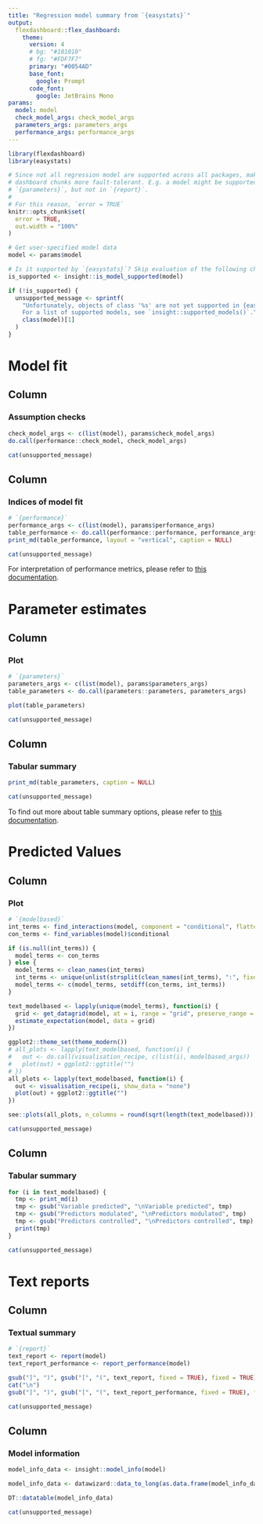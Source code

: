 ---
title: "Regression model summary from `{easystats}`"
output: 
  flexdashboard::flex_dashboard:
    theme:
      version: 4
      # bg: "#101010"
      # fg: "#FDF7F7" 
      primary: "#0054AD"
      base_font:
        google: Prompt
      code_font:
        google: JetBrains Mono
params:
  model: model
  check_model_args: check_model_args
  parameters_args: parameters_args
  performance_args: performance_args
---

```{r setup, include=FALSE}
library(flexdashboard)
library(easystats)

# Since not all regression model are supported across all packages, make the
# dashboard chunks more fault-tolerant. E.g. a model might be supported in
# `{parameters}`, but not in `{report}`.
#
# For this reason, `error = TRUE`
knitr::opts_chunk$set(
  error = TRUE,
  out.width = "100%"
)
```

```{r}
# Get user-specified model data
model <- params$model

# Is it supported by `{easystats}`? Skip evaluation of the following chunks if not.
is_supported <- insight::is_model_supported(model)

if (!is_supported) {
  unsupported_message <- sprintf(
    "Unfortunately, objects of class '%s' are not yet supported in {easystats}.\n
    For a list of supported models, see `insight::supported_models()`.",
    class(model)[1]
  )
}
```


Model fit 
=====================================  

Column {data-width=700}
-----------------------------------------------------------------------

### Assumption checks

```{r check-model, eval=is_supported, fig.height=10, fig.width=10}
check_model_args <- c(list(model), params$check_model_args)
do.call(performance::check_model, check_model_args)
```

```{r, eval=!is_supported}
cat(unsupported_message)
```

Column {data-width=300}
-----------------------------------------------------------------------

### Indices of model fit

```{r, eval=is_supported}
# `{performance}`
performance_args <- c(list(model), params$performance_args)
table_performance <- do.call(performance::performance, performance_args)
print_md(table_performance, layout = "vertical", caption = NULL)
```


```{r, eval=!is_supported}
cat(unsupported_message)
```

For interpretation of performance metrics, please refer to <a href="https://easystats.github.io/performance/reference/model_performance.html" target="_blank">this documentation</a>.

Parameter estimates
=====================================  

Column {data-width=550}
-----------------------------------------------------------------------

### Plot

```{r dot-whisker, eval=is_supported}
# `{parameters}`
parameters_args <- c(list(model), params$parameters_args)
table_parameters <- do.call(parameters::parameters, parameters_args)

plot(table_parameters)
```


```{r, eval=!is_supported}
cat(unsupported_message)
```

Column {data-width=450}
-----------------------------------------------------------------------

### Tabular summary

```{r, eval=is_supported}
print_md(table_parameters, caption = NULL)
```


```{r, eval=!is_supported}
cat(unsupported_message)
```

To find out more about table summary options, please refer to <a href="https://easystats.github.io/parameters/reference/model_parameters.html" target="_blank">this documentation</a>.


Predicted Values
=====================================  

Column {data-width=600}
-----------------------------------------------------------------------

### Plot

```{r expected-values, eval=is_supported, fig.height=10, fig.width=10}
# `{modelbased}`
int_terms <- find_interactions(model, component = "conditional", flatten = TRUE)
con_terms <- find_variables(model)$conditional

if (is.null(int_terms)) {
  model_terms <- con_terms
} else {
  model_terms <- clean_names(int_terms)
  int_terms <- unique(unlist(strsplit(clean_names(int_terms), ":", fixed = TRUE)))
  model_terms <- c(model_terms, setdiff(con_terms, int_terms))
}

text_modelbased <- lapply(unique(model_terms), function(i) {
  grid <- get_datagrid(model, at = i, range = "grid", preserve_range = FALSE)
  estimate_expectation(model, data = grid)
})

ggplot2::theme_set(theme_modern())
# all_plots <- lapply(text_modelbased, function(i) {
#   out <- do.call(visualisation_recipe, c(list(i), modelbased_args))
#   plot(out) + ggplot2::ggtitle("")
# })
all_plots <- lapply(text_modelbased, function(i) {
  out <- visualisation_recipe(i, show_data = "none")
  plot(out) + ggplot2::ggtitle("")
})

see::plots(all_plots, n_columns = round(sqrt(length(text_modelbased))))
```


```{r, eval=!is_supported}
cat(unsupported_message)
```

Column {data-width=400}
-----------------------------------------------------------------------

### Tabular summary

```{r, eval=is_supported, results="asis"}
for (i in text_modelbased) {
  tmp <- print_md(i)
  tmp <- gsub("Variable predicted", "\nVariable predicted", tmp)
  tmp <- gsub("Predictors modulated", "\nPredictors modulated", tmp)
  tmp <- gsub("Predictors controlled", "\nPredictors controlled", tmp)
  print(tmp)
}
```


```{r, eval=!is_supported}
cat(unsupported_message)
```


Text reports
=====================================    

Column {data-width=500}
-----------------------------------------------------------------------

### Textual summary

```{r, eval=is_supported, results='asis', collapse=TRUE}
# `{report}`
text_report <- report(model)
text_report_performance <- report_performance(model)

gsub("]", ")", gsub("[", "(", text_report, fixed = TRUE), fixed = TRUE)
cat("\n")
gsub("]", ")", gsub("[", "(", text_report_performance, fixed = TRUE), fixed = TRUE)
```


```{r, eval=!is_supported}
cat(unsupported_message)
```

Column {data-width=500}
-----------------------------------------------------------------------

### Model information

```{r, eval=is_supported}
model_info_data <- insight::model_info(model)

model_info_data <- datawizard::data_to_long(as.data.frame(model_info_data))

DT::datatable(model_info_data)
```

```{r, eval=!is_supported}
cat(unsupported_message)
```

